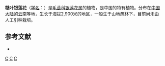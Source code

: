 {{Speciesbox 
| taxon = Anemone scabriuscula
| authority = [[王文采|W. T. Wang]]
}}
'''糙叶银莲花'''（[[学名|学名]]：{{lang|la|''Anemone scabriuscula''}}）是[[毛茛科|毛茛科]][[银莲花属|银莲花属]]的植物，是中国的特有植物。分布在[[中国大陆|中国大陆]]的[[云南|云南]]等地，生长于海拔2,900米的地区，一般生于山地疏林下，目前尚未由人工引种栽培。

== 参考文献 ==
<div class="references-small">
* {{cite web| url =http://www.bioinfo.cn/db05/KmzwSpecies.php?action=view&id=18257| title =糙叶银莲花| work =《中国高等植物数据库全库》| publisher =中国科学院微生物研究所| author =昆明植物研究所| accessdate =2009-02-25| archive-date =2016-03-05| archive-url =https://web.archive.org/web/20160305084726/http://www.bioinfo.cn/db05/KmzwSpecies.php?action=view&id=18257| dead-url =yes}}
</div>
{{Taxonbar}}

[[Category:银莲花属|C]]
[[Category:中國特有植物|C]]
[[Category:云南植物|C]]